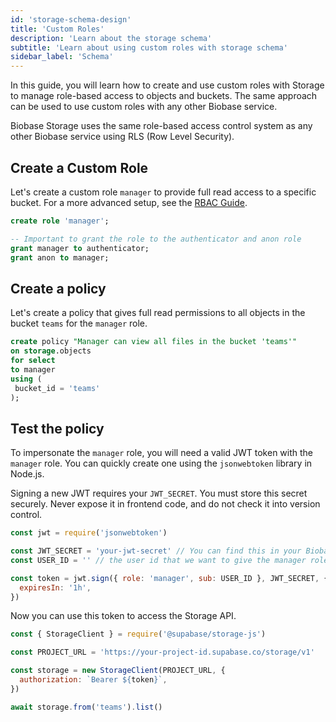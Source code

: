 ```yaml
---
id: 'storage-schema-design'
title: 'Custom Roles'
description: 'Learn about the storage schema'
subtitle: 'Learn about using custom roles with storage schema'
sidebar_label: 'Schema'
---
```


In this guide, you will learn how to create and use custom roles with Storage to manage role-based access to objects and buckets. The same approach can be used to use custom roles with any other Biobase service.

Biobase Storage uses the same role-based access control system as any other Biobase service using RLS (Row Level Security).

## Create a Custom Role

Let's create a custom role `manager` to provide full read access to a specific bucket. For a more advanced setup, see the [RBAC Guide](/docs/guides/auth/custom-claims-and-role-based-access-control-rbac#create-auth-hook-to-apply-user-role).

```sql
create role 'manager';

-- Important to grant the role to the authenticator and anon role
grant manager to authenticator;
grant anon to manager;
```

## Create a policy

Let's create a policy that gives full read permissions to all objects in the bucket `teams` for the `manager` role.

```sql
create policy "Manager can view all files in the bucket 'teams'"
on storage.objects
for select
to manager
using (
 bucket_id = 'teams'
);
```

## Test the policy

To impersonate the `manager` role, you will need a valid JWT token with the `manager` role.
You can quickly create one using the `jsonwebtoken` library in Node.js.

<Admonition type="danger">

Signing a new JWT requires your `JWT_SECRET`. You must store this secret securely. Never expose it in frontend code, and do not check it into version control.

</Admonition>

```js
const jwt = require('jsonwebtoken')

const JWT_SECRET = 'your-jwt-secret' // You can find this in your Biobase project settings under API. Store this securely.
const USER_ID = '' // the user id that we want to give the manager role

const token = jwt.sign({ role: 'manager', sub: USER_ID }, JWT_SECRET, {
  expiresIn: '1h',
})
```

Now you can use this token to access the Storage API.

```js
const { StorageClient } = require('@supabase/storage-js')

const PROJECT_URL = 'https://your-project-id.supabase.co/storage/v1'

const storage = new StorageClient(PROJECT_URL, {
  authorization: `Bearer ${token}`,
})

await storage.from('teams').list()
```
